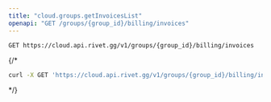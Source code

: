 ```yaml
---
title: "cloud.groups.getInvoicesList"
openapi: "GET /groups/{group_id}/billing/invoices"
---
```


```
GET https://cloud.api.rivet.gg/v1/groups/{group_id}/billing/invoices
```


{/*<RequestExample>
```bash curl
curl -X GET 'https://cloud.api.rivet.gg/v1/groups/{group_id}/billing/invoices'
```
</RequestExample>*/}
